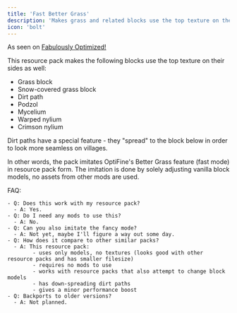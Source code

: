 ```yaml
---
title: 'Fast Better Grass'
description: 'Makes grass and related blocks use the top texture on the sides. Works with other resource packs!'
icon: 'bolt'
---
```

 
 As seen on [Fabulously Optimized!](https://modrinth.com/modpack/fabulously-optimized)

 This resource pack makes the following blocks use the top texture on their sides as well:

  - Grass block
  - Snow-covered grass block
  - Dirt path
  - Podzol
  - Mycelium
  - Warped nylium
  - Crimson nylium

Dirt paths have a special feature - they "spread" to the block below in order to look more seamless on villages.

In other words, the pack imitates OptiFine's Better Grass feature (fast mode) in resource pack form. The imitation is done by solely adjusting vanilla block models, no assets from other mods are used.

FAQ:

    - Q: Does this work with my resource pack?
      - A: Yes.
    - Q: Do I need any mods to use this?
      - A: No.
    - Q: Can you also imitate the fancy mode?
      - A: Not yet, maybe I'll figure a way out some day.
    - Q: How does it compare to other similar packs?
      - A: This resource pack:
            - uses only models, no textures (looks good with other resource packs and has smaller filesize)
            - requires no mods to use
            - works with resource packs that also attempt to change block models
            - has down-spreading dirt paths
            - gives a minor performance boost
    - Q: Backports to older versions?
      - A: Not planned.
